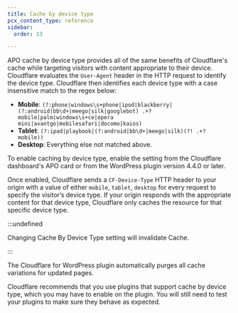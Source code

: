 ```yaml
---
title: Cache by device type
pcx_content_type: reference
sidebar:
  order: 13

---
```


APO cache by device type provides all of the same benefits of Cloudflare's cache while targeting visitors with content appropriate to their device. Cloudflare evaluates the `User-Agent` header in the HTTP request to identify the device type. Cloudflare then identifies each device type with a case insensitive match to the regex below:

* **Mobile**: `(?:phone|windows\s+phone|ipod|blackberry|(?:android|bb\d+|meego|silk|googlebot) .+? mobile|palm|windows\s+ce|opera mini|avantgo|mobilesafari|docomo|kaios)`
* **Tablet**: `(?:ipad|playbook|(?:android|bb\d+|meego|silk)(?! .+? mobile))`
* **Desktop**: Everything else not matched above.

To enable caching by device type, enable the setting from the Cloudflare dashboard's APO card or from the WordPress plugin version 4.4.0 or later.

Once enabled, Cloudflare sends a `CF-Device-Type` HTTP header to your origin with a value of either `mobile`, `tablet`, `desktop` for every request to specify the visitor’s device type. If your origin responds with the appropriate content for that device type, Cloudflare only caches the resource for that specific device type.

:::undefined


Changing Cache By Device Type setting will invalidate Cache.


:::

The Cloudflare for WordPress plugin automatically purges all cache variations for updated pages.

Cloudflare recommends that you use plugins that support cache by device type, which you may have to enable on the plugin. You will still need to test your plugins to make sure they behave as expected.

